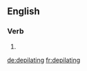 ==English==

===Verb===
{{head|en}}

# {{present participle of|depilate}}

[[de:depilating]]
[[fr:depilating]]